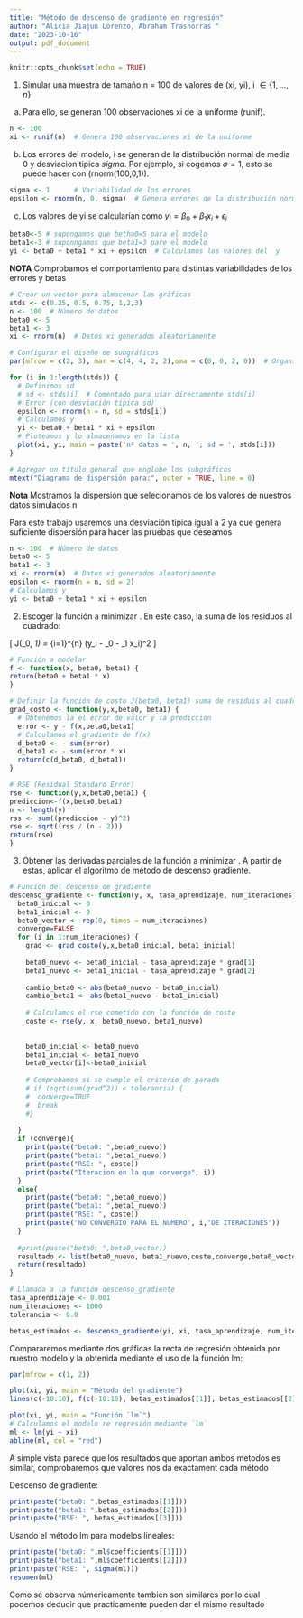 ```yaml
---
title: "Método de descenso de gradiente en regresión"
author: "Alicia Jiajun Lorenzo, Abraham Trashorras "
date: "2023-10-16"
output: pdf_document
---
```


```r
knitr::opts_chunk$set(echo = TRUE)
```

1. Simular una muestra de tamaño n = 100 de valores de (xi, yi), i $\in\{1,\ldots, n\}$
a) Para ello, se  generan 100 observaciones xi de la uniforme (runif).

```r
n <- 100
xi <- runif(n)  # Genera 100 observaciones xi de la uniforme 
```

b) Los errores del modelo, i se  generan de la distribución normal de media 0 y desviacion tipica $sigma$. Por ejemplo, si cogemos $\sigma = 1$, esto se puede hacer con (rnorm(100,0,1)).

```r
sigma <- 1      # Variabilidad de los errores
epsilon <- rnorm(n, 0, sigma)  # Genera errores de la distribución normal

```

c) Los valores de yi se calcularían como $y_i= \beta_0 + \beta_1 x_i + \epsilon_i$

```r
beta0<-5 # supongamos que betha0=5 para el modelo
beta1<-3 # suponngamos que beta1=3 pare el modelo
yi <- beta0 + beta1 * xi + epsilon  # Calculamos los valores del  y
```
**NOTA** Comprobamos el comportamiento para distintas  variabilidades de los errores y betas

```r
# Crear un vector para almacenar las gráficas
stds <- c(0.25, 0.5, 0.75, 1,2,3)
n <- 100  # Número de datos
beta0 <- 5
beta1 <- 3
xi <- rnorm(n)  # Datos xi generados aleatoriamente

# Configurar el diseño de subgráficos
par(mfrow = c(2, 3), mar = c(4, 4, 2, 2),oma = c(0, 0, 2, 0))  # Organizar en 2 filas y 2 columnas, ajustar márgenes

for (i in 1:length(stds)) {
  # Definimos sd
  # sd <- stds[i]  # Comentado para usar directamente stds[i]
  # Error (con desviación típica sd)
  epsilon <- rnorm(n = n, sd = stds[i])
  # Calculamos y
  yi <- beta0 + beta1 * xi + epsilon
  # Ploteamos y lo almacenamos en la lista
  plot(xi, yi, main = paste('nº datos = ', n, '; sd = ', stds[i]))
}

# Agregar un título general que englobe los subgráficos
mtext("Diagrama de dispersión para:", outer = TRUE, line = 0)

```

**Nota** Mostramos la dispersión que selecionamos de los valores de nuestros datos simulados  n

Para este trabajo usaremos una desviación tipica igual a 2  ya que genera suficiente dispersión para hacer las pruebas que deseamos 

```r
n <- 100  # Número de datos
beta0 <- 5
beta1 <- 3
xi <- rnorm(n)  # Datos xi generados aleatoriamente
epsilon <- rnorm(n = n, sd = 2)
# Calculamos y
yi <- beta0 + beta1 * xi + epsilon
```


2. Escoger la función a minimizar . En este caso, la suma de los residuos al cuadrado:

\[ J(\beta_0, \beta_1) = \sum_{i=1}^{n} (y_i - \beta_0 - \beta_1 x_i)^2 \]


```r
# Función a modelar
f <- function(x, beta0, beta1) {
return(beta0 + beta1 * x)
}

# Definir la función de costo J(beta0, beta1) suma de residuis al cuadrado 
grad_costo <- function(y,x,beta0, beta1) {
  # Obtenemos la el error de valor y la prediccion
  error <- y - f(x,beta0,beta1)
  # Calculamos el gradiente de f(x)
  d_beta0 <- - sum(error) 
  d_beta1 <- - sum(error * x) 
  return(c(d_beta0, d_beta1))
}

# RSE (Residual Standard Error)
rse <- function(y,x,beta0,beta1) {
prediccion<-f(x,beta0,beta1)
n <- length(y)
rss <- sum((prediccion - y)^2)
rse <- sqrt((rss / (n - 2)))
return(rse)
}

```

3. Obtener las derivadas parciales de la función a minimizar . A partir de estas, aplicar el algoritmo de método de descenso gradiente.


```r
# Función del descenso de gradiente
descenso_gradiente <- function(y, x, tasa_aprendizaje, num_iteraciones, tolerancia) {
  beta0_inicial <- 0
  beta1_inicial <- 0
  beta0_vector <- rep(0, times = num_iteraciones)
  converge=FALSE
  for (i in 1:num_iteraciones) {
    grad <- grad_costo(y,x,beta0_inicial, beta1_inicial)
    
    beta0_nuevo <- beta0_inicial - tasa_aprendizaje * grad[1]
    beta1_nuevo <- beta1_inicial - tasa_aprendizaje * grad[2]
    
    cambio_beta0 <- abs(beta0_nuevo - beta0_inicial)
    cambio_beta1 <- abs(beta1_nuevo - beta1_inicial)
    
    # Calculamos el rse cometido con la función de coste
    coste <- rse(y, x, beta0_nuevo, beta1_nuevo)
    
    
    beta0_inicial <- beta0_nuevo
    beta1_inicial <- beta1_nuevo
    beta0_vector[i]<-beta0_inicial
    
    # Comprobamos si se cumple el criterio de parada
    # if (sqrt(sum(grad^2)) < tolerancia) {
    #  converge=TRUE
    #  break
    #}
    
  }
  if (converge){
    print(paste("beta0: ",beta0_nuevo))
    print(paste("beta1: ",beta1_nuevo))
    print(paste("RSE: ", coste))
    print(paste("Iteracion en la que converge", i))
  }
  else{
    print(paste("beta0: ",beta0_nuevo))
    print(paste("beta1: ",beta1_nuevo))
    print(paste("RSE: ", coste))
    print(paste("NO CONVERGIO PARA EL NUMERO", i,"DE ITERACIONES"))
  }
  
  #print(paste("beta0: ",beta0_vector))
  resultado <- list(beta0_nuevo, beta1_nuevo,coste,converge,beta0_vector)
  return(resultado)
}

# Llamada a la función descenso_gradiente
tasa_aprendizaje <- 0.001
num_iteraciones <- 1000
tolerancia <- 0.0

betas_estimados <- descenso_gradiente(yi, xi, tasa_aprendizaje, num_iteraciones, tolerancia)


```
Compararemos mediante dos gráficas la recta de regresión obtenida por nuestro modelo y la obtenida mediante el uso de la función lm:

```r

par(mfrow = c(1, 2))

plot(xi, yi, main = "Método del gradiente")
lines(c(-10:10), f(c(-10:10), betas_estimados[[1]], betas_estimados[[2]]), col = "red", lwd = 1)

plot(xi, yi, main = "Función `lm`")
# Calculamos el modelo re regresión mediante `lm`
ml <- lm(yi ~ xi)
abline(ml, col = "red")

```
A simple vista parece que los resultados que aportan ambos metodos es similar, comprobaremos que valores nos da exactament cada método

Descenso de gradiente:
```r
print(paste("beta0: ",betas_estimados[[1]]))
print(paste("beta1: ",betas_estimados[[2]]))
print(paste("RSE: ", betas_estimados[[3]]))
```
Usando el método lm para modelos lineales:
```r

print(paste("beta0: ",ml$coefficients[[1]]))
print(paste("beta1: ",ml$coefficients[[2]]))
print(paste("RSE: ", sigma(ml)))
resumen(ml)
```
Como se observa númericamente tambien son similares   por lo cual podemos deducir que practicamente pueden dar el mismo resultado
